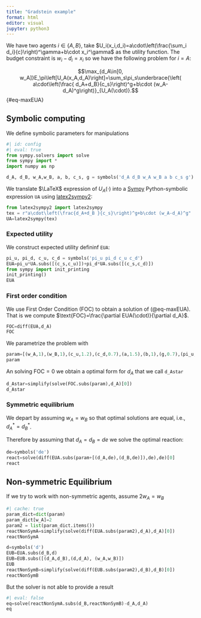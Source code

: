 ```yaml
---
title: "Gradstein example"
format: html
editor: visual
jupyter: python3
---
```


We have two agents $i\in\{A,B\}$, take $U_i(x_i,d_i)=a\cdot\left(\frac{\sum_i d_i}{c}\right)^\gamma+b\cdot x_i^\gamma$ as the utility function. The budget constraint is $w_i-d_i=x_i$ so we have the following problem for $i=A$:

$$\max_{d_A\in[0, w_A]}E_\pi\left[U_A(x_A,d_A)\right]=\sum_s\pi_s\underbrace{\left( a\cdot\left(\frac{ d_A+d_B}{c_s}\right)^g+b\cdot (w_A-d_A)^g\right)}_{U_A(\cdot)}.$$ {#eq-maxEUA}

## Symbolic computing

We define symbolic parameters for manipulations

```python
#| id: config
#| eval: true
from sympy.solvers import solve
from sympy import *
import numpy as np

d_A, d_B, w_A,w_B, a, b, c_s, g = symbols('d_A d_B w_A w_B a b c_s g')
```

We translate $\LaTeX$ expression of $U_A(\cdot)$ into a [Sympy](https://www.sympy.org/en/index.html) Python-symbolic expression `UA` using [latex2sympy2](https://pypi.org/project/latex2sympy2/):

```python
from latex2sympy2 import latex2sympy
tex = r"a\cdot\left(\frac{d_A+d_B }{c_s}\right)^g+b\cdot (w_A-d_A)^g"
UA=latex2sympy(tex)
```

### Expected utility

We construct expected utility defininf `EUA`:

```python
pi_u, pi_d, c_u, c_d = symbols('pi_u pi_d c_u c_d')
EUA=pi_u*UA.subs([(c_s,c_u)])+pi_d*UA.subs([(c_s,c_d)])
from sympy import init_printing
init_printing() 
EUA
```

### First order condition

We use First Order Condition (FOC) to obtain a solution of (@eq-maxEUA). That is we compute $\text{FOC}=\frac{\partial EUA(\cdot)}{\partial d_A}$.

```python
FOC=diff(EUA,d_A)
FOC
```

We parametrize the problem with

```python
param=[(w_A,1),(w_B,1),(c_u,1.2),(c_d,0.7),(a,1.5),(b,1),(g,0.7),(pi_u,0.45),(pi_d,0.55)]
param
```

An solving $\text{FOC}=0$ we obtain a optimal form for $d_A$ that we call `d_Astar`

```python
d_Astar=simplify(solve(FOC.subs(param),d_A)[0])
d_Astar
```

### Symmetric equilibrium

We depart by assuming $w_A=w_B$ so that optimal solutions are equal, i.e., $d_A^*=d_B^*$.

Therefore by assuming that $d_A=d_B=de$ we solve the optimal reaction:

```python
de=symbols('de')
react=solve(diff(EUA.subs(param+[(d_A,de),(d_B,de)]),de),de)[0]
react
```

## Non-symmetric Equilibrium

If we try to work with non-symmetric agents, assume $2w_A=w_B$

```python
#| cache: true
param_dict=dict(param)
param_dict[w_A]=2
param2 = list(param_dict.items())
reactNonSymA=simplify(solve(diff(EUA.subs(param2),d_A),d_A)[0])
reactNonSymA
```

```python
d=symbols('d')
EUB=EUA.subs(d_B,d)
EUB=EUB.subs([(d_A,d_B),(d,d_A), (w_A,w_B)])
EUB
reactNonSymB=simplify(solve(diff(EUB.subs(param2),d_B),d_B)[0])
reactNonSymB
```

But the solver is not able to provide a result

```python
#| eval: false
eq=solve(reactNonSymA.subs(d_B,reactNonSymB)-d_A,d_A)
eq
```
